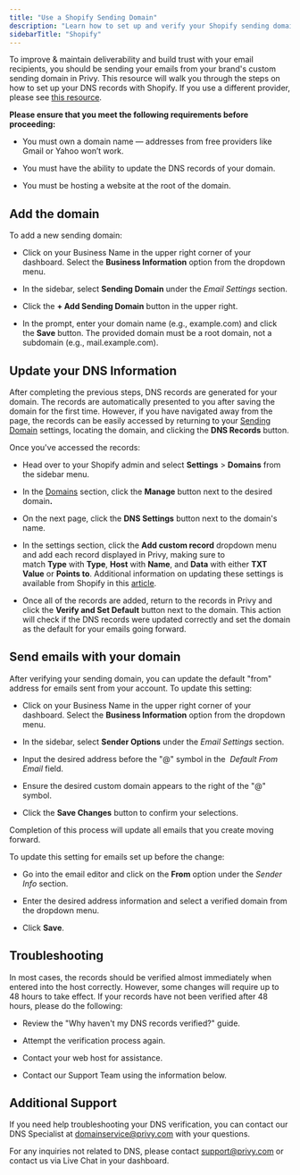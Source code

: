 ```yaml
---
title: "Use a Shopify Sending Domain"
description: "Learn how to set up and verify your Shopify sending domain in your Privy account."
sidebarTitle: "Shopify"
---
```


To improve & maintain deliverability and build trust with your email recipients, you should be sending your emails from your brand's custom sending domain in Privy. This resource will walk you through the steps on how to set up your DNS records with Shopify. If you use a different provider, please see [this resource](https://privy.mintlify.app/docs/learn/deliverability/use-a-custom-sending-domain).

**​Please ensure that you meet the following requirements before proceeding:** 

* You must own a domain name — addresses from free providers like Gmail or Yahoo won’t work.

* You must have the ability to update the DNS records of your domain.

* You must be hosting a website at the root of the domain. 

## Add the domain

To add a new sending domain:

* Click on your Business Name in the upper right corner of your dashboard. Select the **Business Information** option from the dropdown menu.

* In the sidebar, select **Sending Domain** under the *Email Settings* section. 

* Click the **+ Add Sending Domain** button in the upper right. 

* In the prompt, enter your domain name (e.g., example.com) and click the **Save** button. The provided domain must be a root domain, not a subdomain (e.g., mail.example.com). 

## Update your DNS Information

After completing the previous steps, DNS records are generated for your domain. The records are automatically presented to you after saving the domain for the first time. However, if you have navigated away from the page, the records can be easily accessed by returning to your [Sending Domain](https://dashboard.privy.com/settings/sending-domains) settings, locating the domain, and clicking the **DNS Records** button.

Once you've accessed the records:

* Head over to your Shopify admin and select **Settings** > **Domains** from the sidebar menu. 

* In the [Domains](https://www.shopify.com/admin/settings/domains) section, click the **Manage** button next to the desired domai&#x6E;**.**



* On the next page, click the **DNS Settings** button next to the domain's name. 



* In the settings section, click the **Add custom record** dropdown menu and add each record displayed in Privy, making sure to match **Type** with **Type**, **Host** with **Name**, and **Data** with either **TXT Value** or **Points to**. Additional information on updating these settings is available from Shopify in this [article](https://help.shopify.com/en/manual/online-store/os/domains/managing-domains/advanced-settings). 



* Once all of the records are added, return to the records in Privy and click the **Verify and Set Default** button next to the domain. This action will check if the DNS records were updated correctly and set the domain as the default for your emails going forward. 

## Send emails with your domain

After verifying your sending domain, you can update the default "from" address for emails sent from your account. To update this setting:

* Click on your Business Name in the upper right corner of your dashboard. Select the **Business Information** option from the dropdown menu.

* In the sidebar, select **Sender Options** under the *Email Settings* section.

* Input the desired address before the "@" symbol in the 
  *Default From Email* field. 

* Ensure the desired custom domain appears to the right of the "@" symbol.

* Click the **Save Changes** button to confirm your selections. 

Completion of this process will update all emails that you create moving forward.

To update this setting for emails set up before the change: 

* Go into the email editor and click on the **From** option under the *Sender Info* section.

* Enter the desired address information and select a verified domain from the dropdown menu.

* Click **Save**. 

## Troubleshooting

In most cases, the records should be verified almost immediately when entered into the host correctly. However, some changes will require up to 48 hours to take effect. If your records have not been verified after 48 hours, please do the following:

* Review the "Why haven't my DNS records verified?" guide.

* Attempt the verification process again.

* Contact your web host for assistance.

* Contact our Support Team using the information below.

## Additional Support

If you need help troubleshooting your DNS verification, you can contact our DNS Specialist at [domainservice@privy.com](mailto:domainservice@privy.com) with your questions.

For any inquiries not related to DNS, please contact [support@privy.com](mailto:support@privy.com) or contact us via Live Chat in your dashboard.